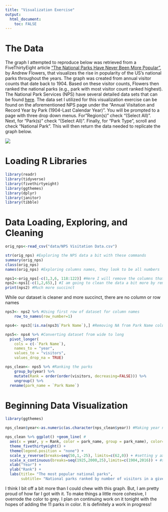 ```yaml
---
title: "Visualization Exercise"
output:
  html_document:
    toc: FALSE
---
```


# The Data

The graph I attempted to reproduce below was retrieved from a FiveThirtyEight article ["The National Parks Have Never Been More Popular"](https://fivethirtyeight.com/features/the-national-parks-have-never-been-more-popular/), by Andrew Flowers, that visualizes the rise in popularity of the US's national parks throughout the years. The graph was created from annual visitor counts that date back to 1904. Based on these visitor counts, Flowers then ranked the national parks (e.g., park with most visitor count ranked highest). The National Park Services (NPS) have several detailed data sets that can be found [here](https://irma.nps.gov/STATS/Reports/National). The data set I utilized for this visualization exercise can be found on the aforementioned NPS page under the "Annual Visitation and Record Year by Park (1904-Last Calendar Year)". You will be prompted to a page with three drop down menus. For"Region(s)" check "(Select All)". Next, for "Park(s)" check "(Select All)". Finally, for "Park Type", scroll and check "National Park". This will then return the data needed to replicate the graph below.

![](national-parks-map.png)

# Loading R Libraries

```r
library(readr)
library(tidyverse)
library(fivethirtyeight)
library(ggthemes)
library(dplyr)
library(janitor)
library(tibble)
```

# Data Loading, Exploring, and Cleaning

```r
orig_nps<-read_csv("data/NPS Visitation Data.csv")

str(orig_nps) #Exploring the NPS data a bit with these commands
summary(orig_nps)
class(orig_nps)
names(orig_nps) #Exploring columns names, they look to be all numbers

nps1<-orig_nps[-c(1,3,6, 118:122)] #Here I will remove the columns that I do not need by selecting the column number
nps2<-nps1[-c(1,2,65),] #I am going to clean the data a bit more by removing the two rows at the top of the dataset
print(nps2) #Much more succinct
```

While our dataset is cleaner and more succinct, there are no column or row names

```r
nps3<- nps2 %>% #Using first row of dataset for column names 
    row_to_names(row_number=1)

nps4<- nps3[!is.na(nps3$`Park Name`),] #Removing NA from Park Name column

nps5<- nps4 %>% #Converting dataset from wide to long 
  pivot_longer(
    cols = c(-`Park Name`), 
    names_to = "year", 
    values_to = "visitors",
    values_drop_na = TRUE)

nps_clean<- nps5 %>% #Ranking the parks 
    group_by(year) %>%
    mutate(Rank = order(order(visitors, decreasing=FALSE))) %>%
    ungroup() %>%
  rename(park_name = `Park Name`)
```

# Beginning Data Visualization
```r
library(ggthemes)

nps_clean$year<-as.numeric(as.character(nps_clean$year)) #Making year numeric

nps_clean %>% ggplot() +geom_line( #
  aes(x = year, y = Rank, color = park_name, group = park_name), color="grey") +
  theme_fivethirtyeight() +
  theme(legend.position = "none") + 
  scale_y_reverse(breaks=seq(50,1,-25), limits=c(62,0)) + #setting y axis
  scale_x_continuous(breaks=seq(1925,2000,25),limits=c(1904,2016)) + #setting y axis 
  xlab("Year") + 
  ylab("Rank") +
  labs(title= "The most popular national parks",
       subtitle= "National parks ranked by number of visitors in a given year")
```
I think I bit off a bit more than I could chew with this graph. But, I am pretty proud of how far I got with it. To make things a little more cohesive, I overrode the color to grey. I plan on continuing work on it tonight with the hopes of adding the 11 parks in color. It is definitely a work in progress!